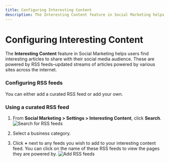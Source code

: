 ```yaml
---
title: Configuring Interesting Content
description: The Interesting Content feature in Social Marketing helps users find interesting articles to share with their social media audience.
---
```


# Configuring Interesting Content

The **Interesting Content** feature in Social Marketing helps users find interesting articles to share with their social media audience. These are powered by RSS feeds–updated streams of articles powered by various sites across the internet.

### Configuring RSS feeds

You can either add a curated RSS feed or add your own.

### Using a curated RSS feed

1. From **Social Marketing > Settings > Interesting Content**, click **Search**.
   ![Search for RSS feeds](./img/settings/interesting-content-1.jpg)

2. Select a business category.

3. Click **+** next to any feeds you wish to add to your interesting content feed. You can click on the name of these RSS feeds to view the pages they are powered by.
   ![Add RSS feeds](./img/settings/interesting-content-2.jpg)